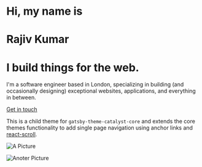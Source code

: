 
<SEO title="Rajiv Kumar | Software Engineer" />

<h1>Hi, my name is</h1>
<h1>Rajiv Kumar</h1>
<h1>I build things for the web.</h1>
<p>
I'm a software engineer based in London, 
specializing in building (and occasionally designing) exceptional websites, applications, and everything in between.
</p>


[Get in touch](https://github.com/ehowey/gatsby-theme-catalyst-onepage)

This is a child theme for `gatsby-theme-catalyst-core` and extends the core themes functionality to add single page navigation using anchor links and [react-scroll](https://github.com/fisshy/react-scroll).

<Section1 />

![A Picture](../images/image1.jpg)

<Section2 />

![Anoter Picture](../images/image2.jpg)

<Section3 />
